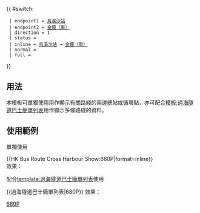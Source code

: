 {{Error|錯誤：此模板已停用。請見[[Template:HK Bus Route Cross Harbour/doc]]。}}{{ #switch: {{{format|}}}
  | endpoint1 = [[烏溪沙站公共運輸交匯處|烏溪沙站]]
  | endpoint2 = [[金鐘（東）巴士總站|金鐘（東）]]
  | direction = 1
  | status = {{HK Bus Status|M}}
  | inline = [[烏溪沙站公共運輸交匯處|烏溪沙站]] → [[金鐘（東）巴士總站|金鐘（東）]]
  | normal =
  | full =
}}<noinclude>
==用法==
本模板可單獨使用用作顯示有關路綫的兩邊總站或循環點，亦可配合[[模板:過海隧道巴士簡單列表]]用作顯示多條路綫的資料。

==使用範例==
;單獨使用
<nowiki>{{HK Bus Route Cross Harbour Show:680P|format=inline}}</nowiki><br>
效果：{{HK Bus Route Cross Harbour Show:680P|format=inline}}

;配合[[template:過海隧道巴士簡單列表]]使用
<nowiki>{{過海隧道巴士簡單列表|680P}}</nowiki>
效果：{{過海隧道巴士簡單列表|680P}}
[[Category:過海隧道巴士路線模板|680P]]</noinclude>